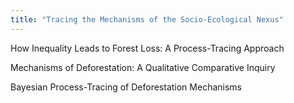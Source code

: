 ```yaml
---
title: "Tracing the Mechanisms of the Socio-Ecological Nexus"
---
```


How Inequality Leads to Forest Loss: A Process-Tracing Approach

Mechanisms of Deforestation: A Qualitative Comparative Inquiry

Bayesian Process-Tracing of Deforestation Mechanisms
